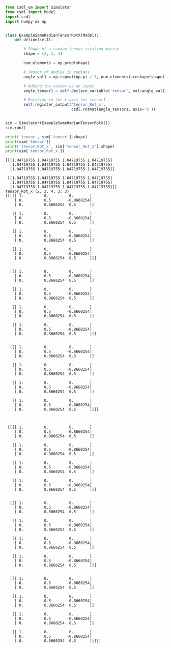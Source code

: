 ```py
from csdl_om import Simulator
from csdl import Model
import csdl
import numpy as np


class ExampleSameRadianTensorRotX(Model):
    def define(self):

        # Shape of a random tensor rotation matrix
        shape = (2, 3, 4)

        num_elements = np.prod(shape)

        # Tensor of angles in radians
        angle_val1 = np.repeat(np.pi / 3, num_elements).reshape(shape)

        # Adding the tensor as an input
        angle_tensor1 = self.declare_variable('tensor', val=angle_val1)

        # Rotation in the x-axis for tensor1
        self.register_output('tensor_Rot_x',
                             csdl.rotmat(angle_tensor1, axis='x'))


sim = Simulator(ExampleSameRadianTensorRotX())
sim.run()

print('tensor', sim['tensor'].shape)
print(sim['tensor'])
print('tensor_Rot_x', sim['tensor_Rot_x'].shape)
print(sim['tensor_Rot_x'])
```


```tensor (2, 3, 4)
[[[1.04719755 1.04719755 1.04719755 1.04719755]
  [1.04719755 1.04719755 1.04719755 1.04719755]
  [1.04719755 1.04719755 1.04719755 1.04719755]]

 [[1.04719755 1.04719755 1.04719755 1.04719755]
  [1.04719755 1.04719755 1.04719755 1.04719755]
  [1.04719755 1.04719755 1.04719755 1.04719755]]]
tensor_Rot_x (2, 3, 4, 3, 3)
[[[[[ 1.         0.         0.       ]
    [ 0.         0.5       -0.8660254]
    [ 0.         0.8660254  0.5      ]]

   [[ 1.         0.         0.       ]
    [ 0.         0.5       -0.8660254]
    [ 0.         0.8660254  0.5      ]]

   [[ 1.         0.         0.       ]
    [ 0.         0.5       -0.8660254]
    [ 0.         0.8660254  0.5      ]]

   [[ 1.         0.         0.       ]
    [ 0.         0.5       -0.8660254]
    [ 0.         0.8660254  0.5      ]]]


  [[[ 1.         0.         0.       ]
    [ 0.         0.5       -0.8660254]
    [ 0.         0.8660254  0.5      ]]

   [[ 1.         0.         0.       ]
    [ 0.         0.5       -0.8660254]
    [ 0.         0.8660254  0.5      ]]

   [[ 1.         0.         0.       ]
    [ 0.         0.5       -0.8660254]
    [ 0.         0.8660254  0.5      ]]

   [[ 1.         0.         0.       ]
    [ 0.         0.5       -0.8660254]
    [ 0.         0.8660254  0.5      ]]]


  [[[ 1.         0.         0.       ]
    [ 0.         0.5       -0.8660254]
    [ 0.         0.8660254  0.5      ]]

   [[ 1.         0.         0.       ]
    [ 0.         0.5       -0.8660254]
    [ 0.         0.8660254  0.5      ]]

   [[ 1.         0.         0.       ]
    [ 0.         0.5       -0.8660254]
    [ 0.         0.8660254  0.5      ]]

   [[ 1.         0.         0.       ]
    [ 0.         0.5       -0.8660254]
    [ 0.         0.8660254  0.5      ]]]]



 [[[[ 1.         0.         0.       ]
    [ 0.         0.5       -0.8660254]
    [ 0.         0.8660254  0.5      ]]

   [[ 1.         0.         0.       ]
    [ 0.         0.5       -0.8660254]
    [ 0.         0.8660254  0.5      ]]

   [[ 1.         0.         0.       ]
    [ 0.         0.5       -0.8660254]
    [ 0.         0.8660254  0.5      ]]

   [[ 1.         0.         0.       ]
    [ 0.         0.5       -0.8660254]
    [ 0.         0.8660254  0.5      ]]]


  [[[ 1.         0.         0.       ]
    [ 0.         0.5       -0.8660254]
    [ 0.         0.8660254  0.5      ]]

   [[ 1.         0.         0.       ]
    [ 0.         0.5       -0.8660254]
    [ 0.         0.8660254  0.5      ]]

   [[ 1.         0.         0.       ]
    [ 0.         0.5       -0.8660254]
    [ 0.         0.8660254  0.5      ]]

   [[ 1.         0.         0.       ]
    [ 0.         0.5       -0.8660254]
    [ 0.         0.8660254  0.5      ]]]


  [[[ 1.         0.         0.       ]
    [ 0.         0.5       -0.8660254]
    [ 0.         0.8660254  0.5      ]]

   [[ 1.         0.         0.       ]
    [ 0.         0.5       -0.8660254]
    [ 0.         0.8660254  0.5      ]]

   [[ 1.         0.         0.       ]
    [ 0.         0.5       -0.8660254]
    [ 0.         0.8660254  0.5      ]]

   [[ 1.         0.         0.       ]
    [ 0.         0.5       -0.8660254]
    [ 0.         0.8660254  0.5      ]]]]]
```
